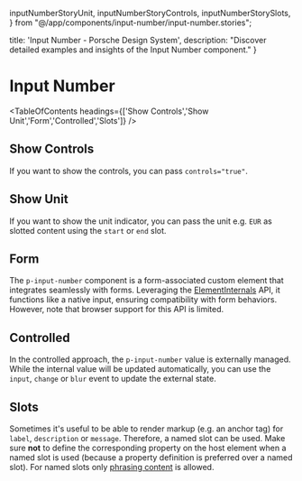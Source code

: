   inputNumberStoryUnit,
  inputNumberStoryControls,
  inputNumberStorySlots,
} from "@/app/components/input-number/input-number.stories";

  title: 'Input Number - Porsche Design System',
  description: "Discover detailed examples and insights of the Input Number component."
}

# Input Number <ComponentStatus tagName="p-input-number"></ComponentStatus>

<TableOfContents headings={['Show Controls','Show Unit','Form','Controlled','Slots']} />

## Show Controls

If you want to show the controls, you can pass `controls="true"`.

<ComponentStory story={inputNumberStoryControls} />

## Show Unit

If you want to show the unit indicator, you can pass the unit e.g. `EUR` as slotted content using the `start` or `end`
slot.

<ComponentStory story={inputNumberStoryUnit} />

## Form

The `p-input-number` component is a form-associated custom element that integrates seamlessly with forms. Leveraging
the [ElementInternals](https://developer.mozilla.org/en-US/docs/Web/API/ElementInternals) API, it functions like a
native input, ensuring compatibility with form behaviors. However, note that browser support for this API is limited.

<ComponentExample codeSample={inputNumberExample} />

## Controlled

In the controlled approach, the `p-input-number` value is externally managed. While the internal value will be updated
automatically, you can use the `input`, `change` or `blur` event to update the external state.

<ComponentExample codeSample={inputNumberExampleControlled} />

## Slots

Sometimes it's useful to be able to render markup (e.g. an anchor tag) for `label`, `description` or `message`.
Therefore, a named slot can be used. Make sure **not** to define the corresponding property on the host element when a
named slot is used (because a property definition is preferred over a named slot). For named slots only
[phrasing content](https://developer.mozilla.org/en-US/docs/Web/Guide/HTML/Content_categories#Phrasing_content) is
allowed.

<ComponentStory story={inputNumberStorySlots} />
